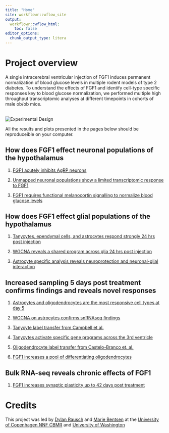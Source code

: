 ```yaml
---
title: "Home"
site: workflowr::wflow_site
output:
  workflowr::wflow_html:
    toc: false
editor_options:
  chunk_output_type: litera
---
```



# Project overview

A single intracerebral ventricular injection of FGF1 induces permanent normalization of blood glucose levels in multiple rodent models of type 2 diabetes. To understand the effects of FGF1 and identify cell-type specific responses key to blood glucose normalization, we performed multiple high throughput transcriptomic analyses at different timepoints in cohorts of male ob/ob mice. 

<br> ![Experimental Design](fgf1_experiment.png) <br>

All the results and plots presented in the pages below should be
reproduceible on your computer.

## How does FGF1 effect neuronal populations of the hypothalamus

1. [FGF1 acutely inhibits AgRP neurons](figure_1.html)

2. [Unmapped neuronal populations show a limited transcriptomic response to FGF1](supp1.Rmd)

3. [FGF1 requires functional melanocortin signalling to normalize blood glucose levels](figure_2.html)

## How does FGF1 effect glial populations of the hypothalamus

1. [Tanycytes, ependymal cells, and astrocytes respond strongly 24 hrs post injection](6_glial_dge.html) 

2. [WGCNA reveals a shared program across glia 24 hrs post injection](7_ventricular_wgcna.html) 

3. [Astrocyte specific analysis reveals neuroprotection and neuronal-glial interaction](8_astro_wgcna.html) 

## Increased sampling 5 days post treatment confirms findings and reveals novel responses

1. [Astrocytes and oligodendrocytes are the most responsive cell types at day 5](10_wc_pseudobulk.html) 

2. [WGCNA on astrocytes confirms snRNAseq findings](11_astro_wgcna.html) 

3. [Tanycyte label transfer from Campbell et al.](14_tanycyte_labeltransfer.html)

4. [Tanycytes activate specific gene programs across the 3rd ventricle](15_tany_wgcna_pseudo.html)

5. [Oligodendrocyte label transfer from Castelo-Branco et. al.](12_olig_labeltransfer.html)

6. [FGF1 increases a pool of differentiating oligodendrocytes](13_olig_pseudotime.html)


## Bulk RNA-seq reveals chronic effects of FGF1

1. [FGF1 increases synaptic plasticity up to 42 days post treatment](13_olig_pseudotime.html)

# Credits 

This project was led by [Dylan Rausch](https://twitter.com/dylanrausch) and [Marie Bentsen](https://cbmr.ku.dk/staff_overview/?pure=en%2Fpersons%2Fmarie-aare-bentsen(1f862ab6-010b-422f-b1aa-61b4a9557aa1)%2Fpublications.html) at the [University of Copenhagen NNF CBMR](https://cbmr.ku.dk/) and [University of Washington](https://endocrinology.uw.edu/)

